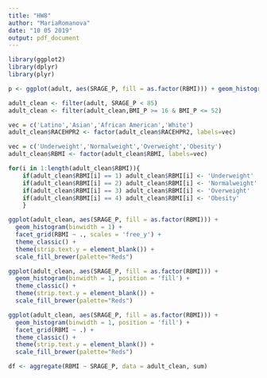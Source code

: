 ```yaml
---
title: "HW8"
author: "MariaRomanova"
date: "10 05 2019"
output: pdf_document
---
```

```r
library(ggplot2)
library(dplyr)
library(plyr)
```

```r
p <- ggplot(adult, aes(SRAGE_P, fill = as.factor(RBMI))) + geom_histogram(binwidth = 1) 
```

```r
adult_clean <- filter(adult, SRAGE_P < 85)
adult_clean <- filter(adult_clean,BMI_P >= 16 & BMI_P <= 52)
```

```r
vec = c('Latino','Asian','African American','White')
adult_clean$RACEHPR2 <- factor(adult_clean$RACEHPR2, labels=vec)
```
```r
vec = c('Underweight','Normalweight','Overweight','Obesity')
adult_clean$RBMI <- factor(adult_clean$RBMI, labels=vec)
```

```r
for(i in 1:length(adult_clean$RBMI)){
    if(adult_clean$RBMI[i] == 1) adult_clean$RBMI[i] <- 'Underweight'
    if(adult_clean$RBMI[i] == 2) adult_clean$RBMI[i] <- 'Normalweight'
    if(adult_clean$RBMI[i] == 3) adult_clean$RBMI[i] <- 'Overweight'
    if(adult_clean$RBMI[i] == 4) adult_clean$RBMI[i] <- 'Obesity'
    }
```

```r
ggplot(adult_clean, aes(SRAGE_P, fill = as.factor(RBMI))) + 
  geom_histogram(binwidth = 1) + 
  facet_grid(RBMI ~ ., scales = 'free_y') + 
  theme_classic() + 
  theme(strip.text.y = element_blank()) + 
  scale_fill_brewer(palette="Reds")
```
```r
ggplot(adult_clean, aes(SRAGE_P, fill = as.factor(RBMI))) + 
  geom_histogram(binwidth = 1, position = 'fill') + 
  theme_classic() + 
  theme(strip.text.y = element_blank()) + 
  scale_fill_brewer(palette="Reds")
```
```r
ggplot(adult_clean, aes(SRAGE_P, fill = as.factor(RBMI))) + 
  geom_histogram(binwidth = 1, position = 'fill') + 
  facet_grid(RBMI ~ .) +
  theme_classic() + 
  theme(strip.text.y = element_blank()) + 
  scale_fill_brewer(palette="Reds")
```

```r
df <- aggregate(RBMI ~ SRAGE_P, data = adult_clean, sum)
```

